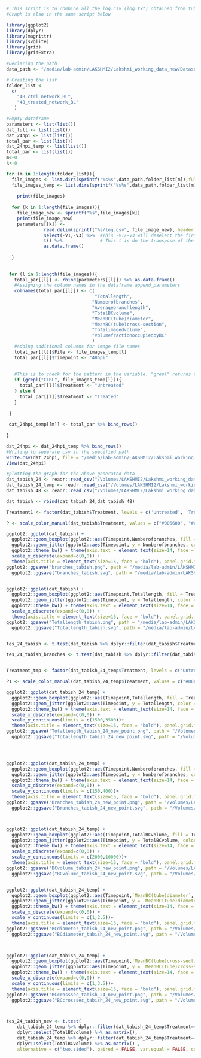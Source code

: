```r
# This script is to combine all the log.csv (log.txt) obtained from tubeness calculation for Bile canaliculai for salicylate experiment for 24hpi from tabish results. All the data are combined to form a single master csv file (Output: master_data_tabish_24hpi.csv )
#Graph is also in the same script below
```

``` r
library(ggplot2)
library(dplyr)
library(magrittr)
library(svglite)
library(grid)
library(gridExtra)

#Declaring the path
data_path <- "/media/lab-admin/LAKSHMI2/Lakshmi_working_data_new/Dataset_To_tabish_FlowMethod/tabish_results/Tubeness_BC_48/"

# Creating the list
folder_list <- 
  c(
    "48_ctrl_network_BL",
    "48_treated_network_BL"
   )
```

```r
#Empty dataframe
parameters <- list(list())
dat_full <- list(list())
dat_24hpi <- list(list())
total_par <- list(list())
dat_24hpi_temp <- list(list())
total_par <- list(list())
m<-0
k<-0

for (m in 1:length(folder_list)){
  file_images <- list.dirs(sprintf("%s%s",data_path,folder_list[m]),full.names = TRUE, recursive = FALSE)
  file_images_temp <- list.dirs(sprintf("%s%s",data_path,folder_list[m]),full.names = FALSE, recursive = FALSE)
 
    print(file_images)
 
  for (k in 1:length(file_images)){
    file_image_new <- sprintf("%s",file_images[k])
    print(file_image_new)
    parameters[[k]] <-
              read.delim(sprintf("%s/log.csv", file_image_new), header = FALSE) %>%
              select(-V1,-V3) %>%  #This -V1/-V3 will deselect the first & third row
              t() %>%              # This t is do the transpose of the matrix
              as.data.frame()
   
  }
  
  
 for (l in 1:length(file_images)){
   total_par[[l]] <- rbind(parameters[[l]]) %>% as.data.frame()
   #Assigning the column names in the dataframe append_parameters
   colnames(total_par[[l]]) <- c(
                                 "Totallength",
                                "Numberofbranches",
                                "Averagebranchlength",
                                "TotalBCvolume",
                                "MeanBC(tube)diameter",
                                "MeanBC(tube)cross-section",
                                "Totalimagedvolume",
                                "VolumefractionoccupiedbyBC"
                                )
   #Adding additional columns for image file names
   total_par[[l]]$File <- file_images_temp[l]
   total_par[[l]]$Timepoint <- "48hpi"
   
   
   #This is to check for the pattern in the variable. "grepl" returns the logical output i.e TRUE or FALSE
   if (grepl("CTRL", file_images_temp[l])){
     total_par[[l]]$Treatment <- "Untreated"
   } else {    
     total_par[[l]]$Treatment <- "Treated"
   } 
   
 }
 
 dat_24hpi_temp[[m]] <- total_par %>% bind_rows()
 
}

dat_24hpi <- dat_24hpi_temp %>% bind_rows()
#Writing to seperate csv in the specified path
write.csv(dat_24hpi, file = "/media/lab-admin/LAKSHMI2/Lakshmi_working_data_new/Dataset_To_tabish_FlowMethod/tabish_results/Analysis_tubeness_tabish/tabish_data_48hpi.csv") 
View(dat_24hpi)
```


```r
#plotting the graph for the above generated data
dat_tabish_24 <- readr::read_csv("/Volumes/LAKSHMI2/Lakshmi_working_data_new/Dataset_To_tabish_FlowMethod/tabish_results/Analysis_tubeness_tabish/tabish_data_24hpi.csv")
dat_tabish_24_temp <- readr::read_csv("/Volumes/LAKSHMI2/Lakshmi_working_data_new/Dataset_To_tabish_FlowMethod/tabish_results/Analysis_tubeness_tabish/tabish_data_24hpi_temp.csv")
dat_tabish_48 <- readr::read_csv("/Volumes/LAKSHMI2/Lakshmi_working_data_new/Dataset_To_tabish_FlowMethod/tabish_results/Analysis_tubeness_tabish/tabish_data_48hpi.csv")

dat_tabish <- rbind(dat_tabish_24,dat_tabish_48)

Treatment1 <- factor(dat_tabish$Treatment, levels = c('Untreated', 'Treated'), ordered = TRUE)

P <- scale_color_manual(dat_tabish$Treatment, values = c("#006600", "#CC0099"))

ggplot2::ggplot(dat_tabish) +
  ggplot2::geom_boxplot(ggplot2::aes(Timepoint,Numberofbranches, fill = Treatment1), outlier.color = NA, size = 0.6, alpha = 0.0, width = 0.6, position = position_dodge(1), varwidth = F, notch = F, outlier.shape = NA, show.legend = FALSE) +
  ggplot2::geom_jitter(ggplot2::aes(Timepoint, y = Numberofbranches, color = Treatment1), cex = 2.5, alpha = 0.7, position = position_jitterdodge(0.2,0.2,1.0))  + P +
  ggplot2::theme_bw() + theme(axis.text = element_text(size=14, face = "bold", colour = "black")) + 
  scale_x_discrete(expand=c(0,0)) +
  theme(axis.title = element_text(size=15, face = "bold"), panel.grid.major.x = element_blank(), panel.grid.major.y = element_blank(),panel.grid.minor.x = element_blank(), panel.grid.minor.y = element_blank(), legend.title = element_blank(), legend.position = "none", legend.direction = "horizontal", legend.box.background = element_rect(size = 0.8), legend.text = element_text(size = 6), panel.border = element_blank(), axis.line = element_line()) + ylab("Number of branches (BC)") + xlab("Timepoint of infection") +
ggplot2::ggsave("branches_tabish.png", path = "/media/lab-admin/LAKSHMI2/Lakshmi_working_data_new/Dataset_To_tabish_FlowMethod/tabish_results/Analysis_tubeness_tabish/", width = 4, height = 5, units = "in", dpi = 300) +
  ggplot2::ggsave("branches_tabish.svg", path = "/media/lab-admin/LAKSHMI2/Lakshmi_working_data_new/Dataset_To_tabish_FlowMethod/tabish_results/Analysis_tubeness_tabish/", width = 4, height = 5, units = "in", dpi = 300)


ggplot2::ggplot(dat_tabish) +
  ggplot2::geom_boxplot(ggplot2::aes(Timepoint,Totallength, fill = Treatment1), outlier.color = NA, size = 0.6, alpha = 0.0, width = 0.6, position = position_dodge(1), varwidth = F, notch = F, outlier.shape = NA, show.legend = FALSE) +
  ggplot2::geom_jitter(ggplot2::aes(Timepoint, y = Totallength, color = Treatment1), cex = 2.5, alpha = 0.7, position = position_jitterdodge(0.2,0.2,1.0))  + P +
  ggplot2::theme_bw() + theme(axis.text = element_text(size=14, face = "bold", colour = "black")) + 
  scale_x_discrete(expand=c(0,0)) +
  theme(axis.title = element_text(size=15, face = "bold"), panel.grid.major.x = element_blank(), panel.grid.major.y = element_blank(),panel.grid.minor.x = element_blank(), panel.grid.minor.y = element_blank(), legend.title = element_blank(), legend.position = "none", legend.direction = "horizontal", legend.box.background = element_rect(size = 0.8), legend.text = element_text(size = 6), panel.border = element_blank(), axis.line = element_line()) + ylab("Total length of BC (micron)") + xlab("Timepoint of infection") +
ggplot2::ggsave("Totallength_tabish.png", path = "/media/lab-admin/LAKSHMI2/Lakshmi_working_data_new/Dataset_To_tabish_FlowMethod/tabish_results/Analysis_tubeness_tabish/", width = 4, height = 5, units = "in", dpi = 300) +
  ggplot2::ggsave("Totallength_tabish.svg", path = "/media/lab-admin/LAKSHMI2/Lakshmi_working_data_new/Dataset_To_tabish_FlowMethod/tabish_results/Analysis_tubeness_tabish/", width = 4, height = 5, units = "in", dpi = 300)


tes_24_tabish <- t.test(dat_tabish %>% dplyr::filter(dat_tabish$Treatment=="Treated") %>% dplyr::select(Totallength) %>% as.matrix(), dat_tabish %>% dplyr::filter(dat_tabish$Treatment=="Untreated") %>% dplyr::select(Totallength) %>% as.matrix() , alternative = c("two.sided"), paired = FALSE, var.equal = FALSE, conf.level = 0.95)

tes_24_tabish_branches <- t.test(dat_tabish %>% dplyr::filter(dat_tabish$Treatment=="Treated") %>% dplyr::select(Numberofbranches) %>% as.matrix(), dat_tabish %>% dplyr::filter(dat_tabish$Treatment=="Untreated") %>% dplyr::select(Numberofbranches) %>% as.matrix() , alternative = c("two.sided"), paired = FALSE, var.equal = FALSE, conf.level = 0.95)


Treatment_tmp <- factor(dat_tabish_24_temp$Treatment, levels = c('Untreated', 'Treated'), ordered = TRUE)

P1 <- scale_color_manual(dat_tabish_24_temp$Treatment, values = c("#006600", "#CC0099"))

ggplot2::ggplot(dat_tabish_24_temp) +
  ggplot2::geom_boxplot(ggplot2::aes(Timepoint,Totallength, fill = Treatment_tmp), outlier.color = NA, size = 0.6, alpha = 0.0, width = 0.6, position = position_dodge(1), varwidth = F, notch = F, outlier.shape = NA, show.legend = FALSE) +
  ggplot2::geom_jitter(ggplot2::aes(Timepoint, y = Totallength, color = Treatment_tmp), cex = 2.5, alpha = 0.4, shape =20, position = position_jitterdodge(0.2,0.2,1.0))  + P1 +
  ggplot2::theme_bw() + theme(axis.text = element_text(size=14, face = "bold", colour = "black")) + 
  scale_x_discrete(expand=c(0,0)) +
  scale_y_continuous(limits = c(1500,3500))+
  theme(axis.title = element_text(size=15, face = "bold"), panel.grid.major.x = element_blank(), panel.grid.major.y = element_blank(),panel.grid.minor.x = element_blank(), panel.grid.minor.y = element_blank(), legend.title = element_blank(), legend.position = "none", legend.direction = "horizontal", legend.box.background = element_rect(size = 0.8), legend.text = element_text(size = 6), panel.border = element_blank(), axis.line = element_line()) + ylab("Total length of BC (micron)") + xlab("Timepoint of infection") +
ggplot2::ggsave("Totallength_tabish_24_new_point.png", path = "/Volumes/LAKSHMI2/Lakshmi_working_data_new/Dataset_To_tabish_FlowMethod/tabish_results/Analysis_tubeness_tabish/", width = 4, height = 5, units = "in", dpi = 300) +
  ggplot2::ggsave("Totallength_tabish_24_new_point.svg", path = "/Volumes/LAKSHMI2/Lakshmi_working_data_new/Dataset_To_tabish_FlowMethod/tabish_results/Analysis_tubeness_tabish/", width = 4, height = 5, units = "in", dpi = 300)




ggplot2::ggplot(dat_tabish_24_temp) +
  ggplot2::geom_boxplot(ggplot2::aes(Timepoint,Numberofbranches, fill = Treatment_tmp), outlier.color = NA, size = 0.6, alpha = 0.0, width = 0.6, position = position_dodge(1), varwidth = F, notch = F, outlier.shape = NA, show.legend = FALSE) +
  ggplot2::geom_jitter(ggplot2::aes(Timepoint, y = Numberofbranches, color = Treatment_tmp), cex = 2.5, alpha = 0.4, shape =20, position = position_jitterdodge(0.2,0.2,1.0))  + P1 +
  ggplot2::theme_bw() + theme(axis.text = element_text(size=14, face = "bold", colour = "black")) + 
  scale_x_discrete(expand=c(0,0)) +
  scale_y_continuous(limits = c(150,400))+
  theme(axis.title = element_text(size=15, face = "bold"), panel.grid.major.x = element_blank(), panel.grid.major.y = element_blank(),panel.grid.minor.x = element_blank(), panel.grid.minor.y = element_blank(), legend.title = element_blank(), legend.position = "none", legend.direction = "horizontal", legend.box.background = element_rect(size = 0.8), legend.text = element_text(size = 6), panel.border = element_blank(), axis.line = element_line()) + ylab("# of branch points") + xlab("Timepoint of infection") +
ggplot2::ggsave("Branches_tabish_24_new_point.png", path = "/Volumes/LAKSHMI2/Lakshmi_working_data_new/Dataset_To_tabish_FlowMethod/tabish_results/Analysis_tubeness_tabish/", width = 4, height = 5, units = "in", dpi = 300) +
  ggplot2::ggsave("Branches_tabish_24_new_point.svg", path = "/Volumes/LAKSHMI2/Lakshmi_working_data_new/Dataset_To_tabish_FlowMethod/tabish_results/Analysis_tubeness_tabish/", width = 4, height = 5, units = "in", dpi = 300)



ggplot2::ggplot(dat_tabish_24_temp) +
  ggplot2::geom_boxplot(ggplot2::aes(Timepoint,TotalBCvolume, fill = Treatment_tmp), outlier.color = NA, size = 0.6, alpha = 0.0, width = 0.6, position = position_dodge(1), varwidth = F, notch = F, outlier.shape = NA, show.legend = FALSE) +
  ggplot2::geom_jitter(ggplot2::aes(Timepoint, y = TotalBCvolume, color = Treatment_tmp), cex = 2.5, alpha = 0.4, shape =20, position = position_jitterdodge(0.2,0.2,1.0))  + P1 +
  ggplot2::theme_bw() + theme(axis.text = element_text(size=14, face = "bold", colour = "black")) + 
  scale_x_discrete(expand=c(0,0)) +
  scale_y_continuous(limits = c(2000,10000))+
  theme(axis.title = element_text(size=15, face = "bold"), panel.grid.major.x = element_blank(), panel.grid.major.y = element_blank(),panel.grid.minor.x = element_blank(), panel.grid.minor.y = element_blank(), legend.title = element_blank(), legend.position = "none", legend.direction = "horizontal", legend.box.background = element_rect(size = 0.8), legend.text = element_text(size = 6), panel.border = element_blank(), axis.line = element_line()) + ylab("Total BC volume um3") + xlab("Timepoint of infection") +
ggplot2::ggsave("BCvolume_tabish_24_new_point.png", path = "/Volumes/LAKSHMI2/Lakshmi_working_data_new/Dataset_To_tabish_FlowMethod/tabish_results/Analysis_tubeness_tabish/", width = 4, height = 5, units = "in", dpi = 300) +
  ggplot2::ggsave("BCvolume_tabish_24_new_point.svg", path = "/Volumes/LAKSHMI2/Lakshmi_working_data_new/Dataset_To_tabish_FlowMethod/tabish_results/Analysis_tubeness_tabish/", width = 4, height = 5, units = "in", dpi = 300)


ggplot2::ggplot(dat_tabish_24_temp) +
  ggplot2::geom_boxplot(ggplot2::aes(Timepoint,`MeanBC(tube)diameter`, fill = Treatment_tmp), outlier.color = NA, size = 0.6, alpha = 0.0, width = 0.6, position = position_dodge(1), varwidth = F, notch = F, outlier.shape = NA, show.legend = FALSE) +
  ggplot2::geom_jitter(ggplot2::aes(Timepoint, y = `MeanBC(tube)diameter`, color = Treatment_tmp), cex = 2.5, alpha = 0.4, shape =20, position = position_jitterdodge(0.2,0.2,1.0))  + P1 +
  ggplot2::theme_bw() + theme(axis.text = element_text(size=14, face = "bold", colour = "black")) + 
  scale_x_discrete(expand=c(0,0)) +
  scale_y_continuous(limits = c(1,2.5))+
  theme(axis.title = element_text(size=15, face = "bold"), panel.grid.major.x = element_blank(), panel.grid.major.y = element_blank(),panel.grid.minor.x = element_blank(), panel.grid.minor.y = element_blank(), legend.title = element_blank(), legend.position = "none", legend.direction = "horizontal", legend.box.background = element_rect(size = 0.8), legend.text = element_text(size = 6), panel.border = element_blank(), axis.line = element_line()) + ylab("Mean Diameter of BC (um)") + xlab("Timepoint of infection") +
ggplot2::ggsave("BCdiameter_tabish_24_new_point.png", path = "/Volumes/LAKSHMI2/Lakshmi_working_data_new/Dataset_To_tabish_FlowMethod/tabish_results/Analysis_tubeness_tabish/", width = 4, height = 5, units = "in", dpi = 300) +
  ggplot2::ggsave("BCdiameter_tabish_24_new_point.svg", path = "/Volumes/LAKSHMI2/Lakshmi_working_data_new/Dataset_To_tabish_FlowMethod/tabish_results/Analysis_tubeness_tabish/", width = 4, height = 5, units = "in", dpi = 300)



ggplot2::ggplot(dat_tabish_24_temp) +
  ggplot2::geom_boxplot(ggplot2::aes(Timepoint,`MeanBC(tube)cross-section`, fill = Treatment_tmp), outlier.color = NA, size = 0.6, alpha = 0.0, width = 0.6, position = position_dodge(1), varwidth = F, notch = F, outlier.shape = NA, show.legend = FALSE) +
  ggplot2::geom_jitter(ggplot2::aes(Timepoint, y = `MeanBC(tube)cross-section`, color = Treatment_tmp), cex = 2.5, alpha = 0.4, shape =20, position = position_jitterdodge(0.2,0.2,1.0))  + P1 +
  ggplot2::theme_bw() + theme(axis.text = element_text(size=14, face = "bold", colour = "black")) + 
  scale_x_discrete(expand=c(0,0)) +
  scale_y_continuous(limits = c(1,3.5))+
  theme(axis.title = element_text(size=15, face = "bold"), panel.grid.major.x = element_blank(), panel.grid.major.y = element_blank(),panel.grid.minor.x = element_blank(), panel.grid.minor.y = element_blank(), legend.title = element_blank(), legend.position = "none", legend.direction = "horizontal", legend.box.background = element_rect(size = 0.8), legend.text = element_text(size = 6), panel.border = element_blank(), axis.line = element_line()) + ylab("Mean cross-section of BC (um2)") + xlab("Timepoint of infection") +
ggplot2::ggsave("BCcrosssec_tabish_24_new_point.png", path = "/Volumes/LAKSHMI2/Lakshmi_working_data_new/Dataset_To_tabish_FlowMethod/tabish_results/Analysis_tubeness_tabish/", width = 4, height = 5, units = "in", dpi = 300) +
  ggplot2::ggsave("BCcrosssec_tabish_24_new_point.svg", path = "/Volumes/LAKSHMI2/Lakshmi_working_data_new/Dataset_To_tabish_FlowMethod/tabish_results/Analysis_tubeness_tabish/", width = 4, height = 5, units = "in", dpi = 300)



tes_24_tabish_new <- t.test(
    dat_tabish_24_temp %>% dplyr::filter(dat_tabish_24_temp$Treatment=="Treated") %>%
    dplyr::select(TotalBCvolume) %>% as.matrix(), 
    dat_tabish_24_temp %>% dplyr::filter(dat_tabish_24_temp$Treatment=="Untreated") %>%
    dplyr::select(TotalBCvolume) %>% as.matrix() ,
    alternative = c("two.sided"), paired = FALSE, var.equal = FALSE, conf.level = 0.95)
```











